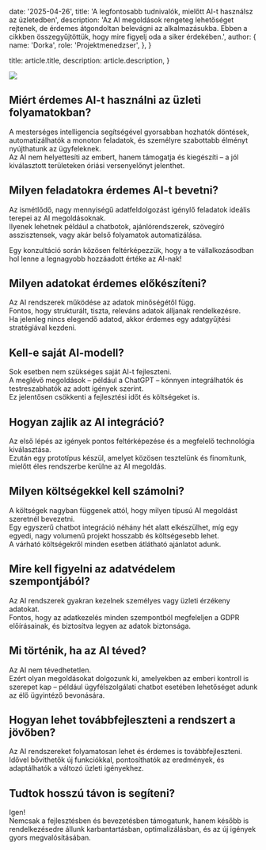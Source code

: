   date: '2025-04-26',
  title: 'A legfontosabb tudnivalók, mielőtt AI-t használsz az üzletedben',
  description:
    'Az AI megoldások rengeteg lehetőséget rejtenek, de érdemes átgondoltan belevágni az alkalmazásukba. Ebben a cikkben összegyűjtöttük, hogy mire figyelj oda a siker érdekében.',
  author: {
    name: 'Dorka',
    role: 'Projektmenedzser',
  },
}

  title: article.title,
  description: article.description,
}

![](./thumbnail.jpeg)

## Miért érdemes AI-t használni az üzleti folyamatokban?

A mesterséges intelligencia segítségével gyorsabban hozhatók döntések, automatizálhatók a monoton feladatok, és személyre szabottabb élményt nyújthatunk az ügyfeleknek.  
Az AI nem helyettesíti az embert, hanem támogatja és kiegészíti – a jól kiválasztott területeken óriási versenyelőnyt jelenthet.

## Milyen feladatokra érdemes AI-t bevetni?

Az ismétlődő, nagy mennyiségű adatfeldolgozást igénylő feladatok ideális terepei az AI megoldásoknak.  
Ilyenek lehetnek például a chatbotok, ajánlórendszerek, szövegíró asszisztensek, vagy akár belső folyamatok automatizálása.

<TopTip>
  Egy konzultáció során közösen feltérképezzük, hogy a te vállalkozásodban hol
  lenne a legnagyobb hozzáadott értéke az AI-nak!
</TopTip>

## Milyen adatokat érdemes előkészíteni?

Az AI rendszerek működése az adatok minőségétől függ.  
Fontos, hogy strukturált, tiszta, releváns adatok álljanak rendelkezésre.  
Ha jelenleg nincs elegendő adatod, akkor érdemes egy adatgyűjtési stratégiával kezdeni.

## Kell-e saját AI-modell?

Sok esetben nem szükséges saját AI-t fejleszteni.  
A meglévő megoldások – például a ChatGPT – könnyen integrálhatók és testreszabhatók az adott igények szerint.  
Ez jelentősen csökkenti a fejlesztési időt és költségeket is.

## Hogyan zajlik az AI integráció?

Az első lépés az igények pontos feltérképezése és a megfelelő technológia kiválasztása.  
Ezután egy prototípus készül, amelyet közösen tesztelünk és finomítunk, mielőtt éles rendszerbe kerülne az AI megoldás.

## Milyen költségekkel kell számolni?

A költségek nagyban függenek attól, hogy milyen típusú AI megoldást szeretnél bevezetni.  
Egy egyszerű chatbot integráció néhány hét alatt elkészülhet, míg egy egyedi, nagy volumenű projekt hosszabb és költségesebb lehet.  
A várható költségekről minden esetben átlátható ajánlatot adunk.

## Mire kell figyelni az adatvédelem szempontjából?

Az AI rendszerek gyakran kezelnek személyes vagy üzleti érzékeny adatokat.  
Fontos, hogy az adatkezelés minden szempontból megfeleljen a GDPR előírásainak, és biztosítva legyen az adatok biztonsága.

## Mi történik, ha az AI téved?

Az AI nem tévedhetetlen.  
Ezért olyan megoldásokat dolgozunk ki, amelyekben az emberi kontroll is szerepet kap – például ügyfélszolgálati chatbot esetében lehetőséget adunk az élő ügyintéző bevonására.

## Hogyan lehet továbbfejleszteni a rendszert a jövőben?

Az AI rendszereket folyamatosan lehet és érdemes is továbbfejleszteni.  
Idővel bővíthetők új funkciókkal, pontosíthatók az eredmények, és adaptálhatók a változó üzleti igényekhez.

## Tudtok hosszú távon is segíteni?

Igen!  
Nemcsak a fejlesztésben és bevezetésben támogatunk, hanem később is rendelkezésedre állunk karbantartásban, optimalizálásban, és az új igények gyors megvalósításában.
